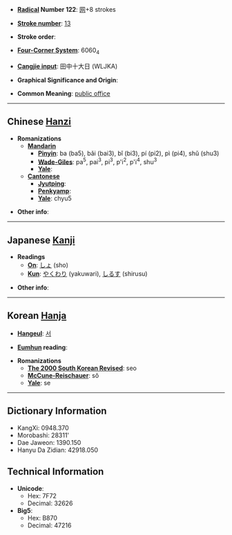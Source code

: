 * '''[[Wiktionary:Chinese radical index| Radical]] Number 122''': [[Wiktionary:Chinese radical index 网|网]]+8 strokes

* '''[[Wiktionary:Chinese total strokes index|Stroke number]]''': [[Wiktionary:Chinese total strokes index 13|13]]

* '''Stroke order''': 

* '''[[Wiktionary:Chinese four corner index|Four-Corner System]]''': 6060<sub>4</sub>

* '''[[Wiktionary:Chinese Cangjie index|Cangjie input]]''': 田中十大日 (WLJKA)

* '''Graphical Significance and Origin''': 

* '''Common Meaning''': [[public office]]

----

== Chinese [[Hanzi]] ==

* '''Romanizations'''
** '''[[Mandarin]]'''
*** '''[[Pinyin]]''': ba (ba5), bǎi (bai3), bǐ (bi3), pí (pi2), pì (pi4), shǔ (shu3)
*** '''[[Wade-Giles]]''': pa<sup>5</sup>, pai<sup>3</sup>, pi<sup>3</sup>, p'i<sup>2</sup>, p'i<sup>4</sup>, shu<sup>3</sup>
*** '''[[Yale]]''': 
** '''[[Cantonese]]'''
*** '''[[Jyutping]]''':
*** '''[[Penkyamp]]''': 
*** '''[[Yale]]''': chyu5

* '''Other info''': 

----

== Japanese [[Kanji]] ==

* '''Readings'''
** '''[[On]]''': [[しょ]] (sho)
** '''[[Kun]]''': [[やくわり]] (yakuwari), [[しるす]] (shirusu)

* '''Other info''':  

----

== Korean [[Hanja]] ==

* '''[[Hangeul]]''': [[서]]

* '''[[Eumhun]] reading''': 

* '''Romanizations'''
** '''[[The 2000 South Korean Revised Romanization|The 2000 South Korean Revised]]''': seo
** '''[[McCune-Reischauer]]''': sŏ
** '''[[Yale]]''': se

----

== Dictionary Information ==

* KangXi: 0948.370
* Morobashi: 28311'
* Dae Jaweon: 1390.150
* Hanyu Da Zidian: 42918.050

== Technical Information ==

* '''Unicode''':
** Hex: 7F72
** Decimal: 32626
* '''Big5''':
** Hex: B870
** Decimal: 47216